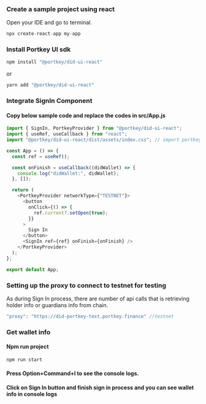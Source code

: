 ### Create a sample project using react
Open your IDE and go to terminal.

```js
npx create-react-app my-app
```

### Install Portkey UI sdk

```js
npm install "@portkey/did-ui-react"
```
or

```js
yarn add "@portkey/did-ui-react"
```

### Integrate SignIn Component 
#### Copy below sample code and replace the codes in src/App.js

```js 
import { SignIn, PortkeyProvider } from "@portkey/did-ui-react";
import { useRef, useCallback } from "react";
import "@portkey/did-ui-react/dist/assets/index.css"; // import portkey css 

const App = () => {
  const ref = useRef();

  const onFinish = useCallback((didWallet) => {
    console.log("didWallet:", didWallet);
  }, []);

  return (
    <PortkeyProvider networkType={"TESTNET"}>
      <button
        onClick={() => {
          ref.current?.setOpen(true);
        }}
      >
        Sign In
      </button>
      <SignIn ref={ref} onFinish={onFinish} />
    </PortkeyProvider>
  );
};

export default App;
```

### Setting up the proxy to connect to testnet for testing 
As during Sign In process, there are number of api calls that is retrieving holder info or guardians info from chain. 

```js
"proxy": "https://did-portkey-test.portkey.finance" //testnet
```

### Get wallet info
#### Npm run project
```js
npm run start
```
#### Press Option+Command+I to see the console logs.
#### Click on Sign In button and finish sign in process and you can see wallet info in console logs

